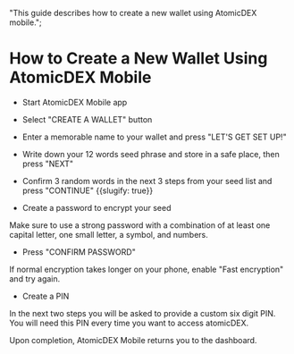   "This guide describes how to create a new wallet using AtomicDEX mobile.";


# How to Create a New Wallet Using AtomicDEX Mobile

*   Start AtomicDEX Mobile app

*   Select "CREATE A WALLET" button

<OptimizedImage title="How to create a new wallet using AtomicDEX Mobile" src={howToCreate1} classNaming="w-full" alt="How to create a new wallet using AtomicDEX Mobile" />

*   Enter a memorable name to your wallet and press "LET'S GET SET UP!"

<OptimizedImage title="How to create a new wallet using AtomicDEX Mobile" src={howToCreate2} classNaming="w-full" alt="How to create a new wallet using AtomicDEX Mobile" />

*   Write down your 12 words seed phrase and store in a safe place, then press "NEXT"

<OptimizedImage title="How to create a new wallet using AtomicDEX Mobile" src={howToCreate3} classNaming="w-full" alt="How to create a new wallet using AtomicDEX Mobile" />

*   Confirm 3 random words in the next 3 steps from your seed list and press "CONTINUE" {{slugify: true}}

<OptimizedImage title="How to create a new wallet using AtomicDEX Mobile" src={howToCreate4} classNaming="w-full" alt="How to create a new wallet using AtomicDEX Mobile" />

<OptimizedImage title="How to create a new wallet using AtomicDEX Mobile" src={howToCreate5} classNaming="w-full" alt="How to create a new wallet using AtomicDEX Mobile" />

<OptimizedImage title="How to create a new wallet using AtomicDEX Mobile" src={howToCreate6} classNaming="w-full" alt="How to create a new wallet using AtomicDEX Mobile" />

*   Create a password to encrypt your seed

Make sure to use a strong password with a combination of at least one capital letter, one small letter, a symbol, and numbers.

*   Press "CONFIRM PASSWORD"

If normal encryption takes longer on your phone, enable "Fast encryption" and try again.

<OptimizedImage title="How to create a new wallet using AtomicDEX Mobile" src={howToCreate7} classNaming="w-full" alt="How to create a new wallet using AtomicDEX Mobile" />

*   Create a PIN

In the next two steps you will be asked to provide a custom six digit PIN. You will need this PIN every time you want to access atomicDEX.

<OptimizedImage title="How to create a new wallet using AtomicDEX Mobile" src={howToCreate8} classNaming="w-full" alt="How to create a new wallet using AtomicDEX Mobile" />

<OptimizedImage title="How to create a new wallet using AtomicDEX Mobile" src={howToCreate9} classNaming="w-full" alt="How to create a new wallet using AtomicDEX Mobile" />

Upon completion, AtomicDEX Mobile returns you to the dashboard.

<OptimizedImage title="How to create a new wallet using AtomicDEX Mobile" src={howToCreate10} classNaming="w-full" alt="How to create a new wallet using AtomicDEX Mobile" />
